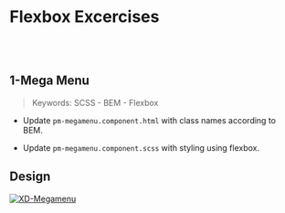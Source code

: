 
<Meta title="Exercises/Flexbox Exercises" />


# Flexbox Excercises

<br></br>

## 1-Mega Menu

> Keywords:  SCSS - BEM - Flexbox

- Update `pm-megamenu.component.html` with class names according to BEM.

- Update `pm-megamenu.component.scss` with styling using flexbox.






## Design

[![XD-Megamenu](https://img.shields.io/badge/-Megamenu-%235c5c5c?logo=adobexd&labelColor=450034)](https://xd.adobe.com/view/3ff4c180-5eee-4b0f-941c-2de05a13ccd2-6aa7/screen/05e04bbb-c59d-4ad7-86ed-fa51fa6fe074/)

